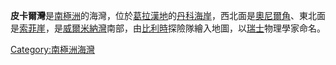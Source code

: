{{coord|64|45|S|62|19|W|display=title}}

'''皮卡爾灣'''是[[南極洲|南極洲]]的海灣，位於[[葛拉漢地|葛拉漢地]]的[[丹科海岸|丹科海岸]]，西北面是[[奧尼爾角|奧尼爾角]]、東北面是[[索菲崖|索菲崖]]，是[[威爾米納灣|威爾米納灣]]南部，由[[比利時|比利時]]探險隊繪入地圖，以[[瑞士|瑞士]]物理學家命名。

{{DEFAULTSORT:Piccard Cove}}
[[Category:南極洲海灣|Category:南極洲海灣]]


{{DancoCoast-geo-stub}}